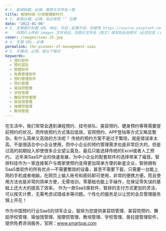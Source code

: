 ```yaml
---
# 1. 新闻标题，必填，推荐与文件名一致
title: 智排科技-引领管理新时代
# 2. 新闻日期，必填，务必使用 "" 包裹
date: "2022-01-06"
# 3. 文章图片封面 URL 地址，可选；如果为空，则使用 https://source.unsplash.com/800x450/?city
#    将图片上传到 images 文件夹后，将图片文件名（英文）填写到此处即可（必须包含 /images/ 前缀）
cover: /images/saas-25.jpg
# 4. 文章 URL，必填
permalink: the-pioneer-of-management-saas
# 5. 关键词，必填，按以下格式
keywords:
  - 预约软件
  - 预约混乱
  - 管理软件
  - 免费管理软件
  - 预约管理软件
  - 预约管理
  - 美容院管理
  - 学校管理
  - 舞蹈学校管理
  - 瑜伽馆管理
  - 按摩院管理
  - 教培管理
---
```

  
在生活中，我们常常会遇到课程预约、挂号排队、美容预约、健身预约等等需要提前预约的状况。而传统预约方式落后低效，官网预约、APP登陆等方式又略显繁杂。有什么简单又高效的方法呢？
传统的预约方案不是过于繁琐，就是错误率太高，不是很适合中小企业使用，而中小企业的预约管理需求也是非常巨大的，但是过高的前期投入却使很多企业望尘莫及，最后只能选择传统的Excel或者人工预约。
近年来SaaS产业的快速发展，为中小企业的配套软件的选择带来了福音。智排科技作为一家连接客户与商家使预约变得更加简单方便的新星企业，智排拥有SaaS类软件的所有优点—不需要繁琐的设备，甚至不需要下载，只需要一台能上网的手机或者电脑，在网页上输入账号和密码即可使用，非常的便携方便。而且使用方法也是非常的简单方便，无需培训，零基础也能上手操作，在保证零失误的基础上还大大的提高了效率。
作为一款SaaS类软件，智排的支付方式更加的灵活，可以按天计费，无需考虑试错成本等问题。个性化的服务足以让您的会员管理服务锦上开花！

作为中国预约行业SaaS的领军企业，智排为您提供美容院管理、美容院预约、舞蹈学校管理、瑜伽馆管理、按摩院管理、教培管理、学校管理、普拉提管理软件，提供免费咨询服务，官网：www.smartpai.com